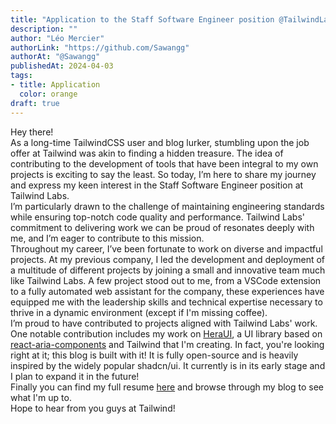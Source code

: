 ```yaml
---
title: "Application to the Staff Software Engineer position @TailwindLabs"
description: ""
author: "Léo Mercier"
authorLink: "https://github.com/Sawangg"
authorAt: "@Sawangg"
publishedAt: 2024-04-03
tags: 
- title: Application
  color: orange
draft: true
---
```


Hey there!
<br />
As a long-time TailwindCSS user and blog lurker, stumbling upon the job offer at Tailwind was akin to finding a hidden treasure. The idea of contributing to the development of tools that have been integral to my own projects is exciting to say the least. So today, I’m here to share my journey and express my keen interest in the Staff Software Engineer position at Tailwind Labs.
<br />
I’m particularly drawn to the challenge of maintaining engineering standards while ensuring top-notch code quality and performance. Tailwind Labs' commitment to delivering work we can be proud of resonates deeply with me, and I’m eager to contribute to this mission.
<br/>
Throughout my career, I’ve been fortunate to work on diverse and impactful projects. At my previous company, I led the development and deployment of a multitude of different projects by joining a small and innovative team much like Tailwind Labs. A few project stood out to me, from a VSCode extension to a fully automated web assistant for the company, these experiences have equipped me with the leadership skills and technical expertise necessary to thrive in a dynamic environment (except if I'm missing coffee).
<br />
I’m proud to have contributed to projects aligned with Tailwind Labs' work. One notable contribution includes my work on [HeraUI](https://github.com/Sawangg/heraUI), a UI library based on [react-aria-components](https://react-spectrum.adobe.com/react-aria/components.html) and Tailwind that I'm creating. In fact, you're looking right at it; this blog is built with it! It is fully open-source and is heavily inspired by the widely popular shadcn/ui. It currently is in its early stage and I plan to expand it in the future!
<br />
Finally you can find my full resume [here](/resume.pdf) and browse through my blog to see what I'm up to.
<br />
Hope to hear from you guys at Tailwind!
